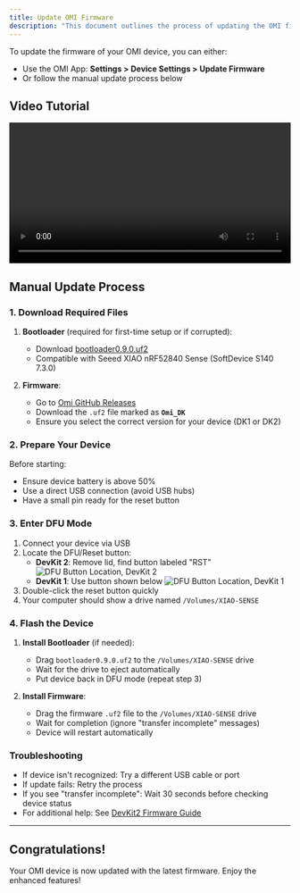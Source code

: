 ```yaml
---
title: Update OMI Firmware
description: "This document outlines the process of updating the OMI firmware."
---
```


To update the firmware of your OMI device, you can either:
- Use the OMI App: **Settings > Device Settings > Update Firmware**
- Or follow the manual update process below

## Video Tutorial

<div style={{ textAlign: "center" }}>
  <video
    width="100%"
    height="auto"
    controls
    playsInline
    preload="metadata"
  >
    <source
      src="../../static/images/updating_your_friend.mp4"
      type="video/mp4"
    />
    Your browser does not support the video tag. <a href="../../static/images/updating_your_friend.mp4">
      Click here to download the video
    </a>.
  </video>
</div>

## Manual Update Process

### 1. Download Required Files

1. **Bootloader** (required for first-time setup or if corrupted):
   - Download [bootloader0.9.0.uf2](https://github.com/BasedHardware/omi/releases/download/v2.0.1-Omi/bootloader0.9.0.uf2)
   - Compatible with Seeed XIAO nRF52840 Sense (SoftDevice S140 7.3.0)

2. **Firmware**:
   - Go to [Omi GitHub Releases](https://github.com/BasedHardware/omi/releases)
   - Download the `.uf2` file marked as **`Omi_DK`**
   - Ensure you select the correct version for your device (DK1 or DK2)

### 2. Prepare Your Device

Before starting:
- Ensure device battery is above 50%
- Use a direct USB connection (avoid USB hubs)
- Have a small pin ready for the reset button

### 3. Enter DFU Mode

1. Connect your device via USB
2. Locate the DFU/Reset button:
   - **DevKit 2**: Remove lid, find button labeled "RST"
     ![DFU Button Location, DevKit 2](../../static/images/dk2_rst_button.jpeg)
   - **DevKit 1**: Use button shown below
     ![DFU Button Location, DevKit 1](../../static/images/dfu_dev_kit_reset_button.png)
3. Double-click the reset button quickly
4. Your computer should show a drive named `/Volumes/XIAO-SENSE`

### 4. Flash the Device

1. **Install Bootloader** (if needed):
   - Drag `bootloader0.9.0.uf2` to the `/Volumes/XIAO-SENSE` drive
   - Wait for the drive to eject automatically
   - Put device back in DFU mode (repeat step 3)

2. **Install Firmware**:
   - Drag the firmware `.uf2` file to the `/Volumes/XIAO-SENSE` drive
   - Wait for completion (ignore "transfer incomplete" messages)
   - Device will restart automatically

### Troubleshooting

- If device isn't recognized: Try a different USB cable or port
- If update fails: Retry the process
- If you see "transfer incomplete": Wait 30 seconds before checking device status
- For additional help: See [DevKit2 Firmware Guide](https://help.omi.me/en/articles/9995941-updating-your-devkit2-firmware)

---

## Congratulations!

Your OMI device is now updated with the latest firmware. Enjoy the enhanced features!
